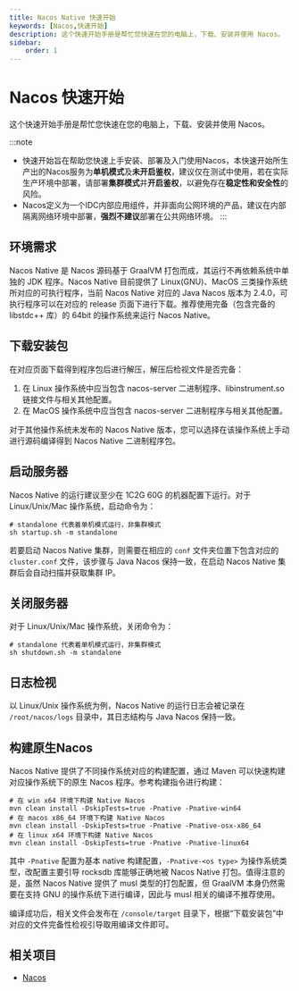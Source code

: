 ```yaml
---
title: Nacos Native 快速开始
keywords: [Nacos,快速开始]
description: 这个快速开始手册是帮忙您快速在您的电脑上，下载、安装并使用 Nacos。
sidebar:
    order: 1
---
```



# Nacos 快速开始

这个快速开始手册是帮忙您快速在您的电脑上，下载、安装并使用 Nacos。

:::note
- 快速开始旨在帮助您快速上手安装、部署及入门使用Nacos，本快速开始所生产出的Nacos服务为**单机模式**及**未开启鉴权**，建议仅在测试中使用，若在实际生产环境中部署，请部署**集群模式**并**开启鉴权**，以避免存在**稳定性和安全性**的风险。
- Nacos定义为一个IDC内部应用组件，并非面向公网环境的产品，建议在内部隔离网络环境中部署，**强烈不建议**部署在公共网络环境。
:::

## 环境需求
Nacos Native 是 Nacos 源码基于 GraalVM 打包而成，其运行不再依赖系统中单独的 JDK 程序。Nacos Native 目前提供了 Linux(GNU)、MacOS 三类操作系统所对应的可执行程序，当前 Nacos Native 对应的 Java Nacos 版本为 2.4.0，可执行程序可以在对应的 release 页面下进行下载。推荐使用完备（包含完备的 libstdc++ 库）的 64bit 的操作系统来运行 Nacos Native。

## 下载安装包
在对应页面下载得到程序包后进行解压，解压后检视文件是否完备：

1. 在 Linux 操作系统中应当包含 nacos-server 二进制程序、libinstrument.so 链接文件与相关其他配置。
2. 在 MacOS 操作系统中应当包含 nacos-server 二进制程序与相关其他配置。

对于其他操作系统未发布的 Nacos Native 版本，您可以选择在该操作系统上手动进行源码编译得到 Nacos Native 二进制程序包。

## 启动服务器
Nacos Native 的运行建议至少在 1C2G 60G 的机器配置下运行。对于 Linux/Unix/Mac 操作系统，启动命令为：

```shell
# standalone 代表着单机模式运行，非集群模式
sh startup.sh -m standalone
```

若要启动 Nacos Native 集群，则需要在相应的 `conf` 文件夹位置下包含对应的 `cluster.conf` 文件，该步骤与 Java Nacos 保持一致，在启动 Nacos Native 集群后会自动扫描并获取集群 IP。

## 关闭服务器
对于 Linux/Unix/Mac 操作系统，关闭命令为：

```shell
# standalone 代表着单机模式运行，非集群模式
sh shutdown.sh -m standalone
```

## 日志检视
以 Linux/Unix 操作系统为例，Nacos Native 的运行日志会被记录在 `/root/nacos/logs` 目录中，其日志结构与 Java Nacos 保持一致。

## 构建原生Nacos
Nacos Native 提供了不同操作系统对应的构建配置，通过 Maven 可以快速构建对应操作系统下的原生 Nacos 程序。参考构建指令进行构建：

```shell
# 在 win x64 环境下构建 Native Nacos
mvn clean install -DskipTests=true -Pnative -Pnative-win64
# 在 macos x86_64 环境下构建 Native Nacos
mvn clean install -DskipTests=true -Pnative -Pnative-osx-x86_64
# 在 linux x64 环境下构建 Native Nacos
mvn clean install -DskipTests=true -Pnative -Pnative-linux64
```

其中 `-Pnative` 配置为基本 native 构建配置，`-Pnative-<os type>` 为操作系统类型，改配置主要引导 rocksdb 库能够正确地被 Nacos Native 打包。值得注意的是，虽然 Nacos Native 提供了 musl 类型的打包配置，但 GraalVM 本身仍然需要在支持 GNU 的操作系统下进行编译，因此与 musl 相关的编译不推荐使用。

编译成功后，相关文件会发布在 `/console/target` 目录下，根据“下载安装包”中对应的文件完备性检视引导取用编译文件即可。

## 相关项目

* [Nacos](https://github.com/alibaba/nacos)
